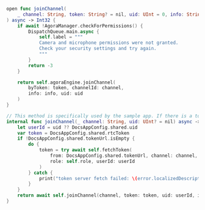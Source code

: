 
``` swift
open func joinChannel(
    _ channel: String, token: String? = nil, uid: UInt = 0, info: String? = nil
) async -> Int32 {
    if await !AgoraManager.checkForPermissions() {
        DispatchQueue.main.async {
            self.label = """
            Camera and microphone permissions were not granted.
            Check your security settings and try again.
            """
        }
        return -3
    }

    return self.agoraEngine.joinChannel(
        byToken: token, channelId: channel,
        info: info, uid: uid
    )
}

// This method is specifically used by the sample app. If there is a tokenURL, it will attempt to retrieve a token from there.
internal func joinChannel(_ channel: String, uid: UInt? = nil) async -> Int32 {
    let userId = uid ?? DocsAppConfig.shared.uid
    var token = DocsAppConfig.shared.rtcToken
    if !DocsAppConfig.shared.tokenUrl.isEmpty {
        do {
            token = try await self.fetchToken(
                from: DocsAppConfig.shared.tokenUrl, channel: channel,
                role: self.role, userId: userId
            )
        } catch {
            print("token server fetch failed: \(error.localizedDescription)")
        }
    }
    return await self.joinChannel(channel, token: token, uid: userId, info: nil)
}
```

